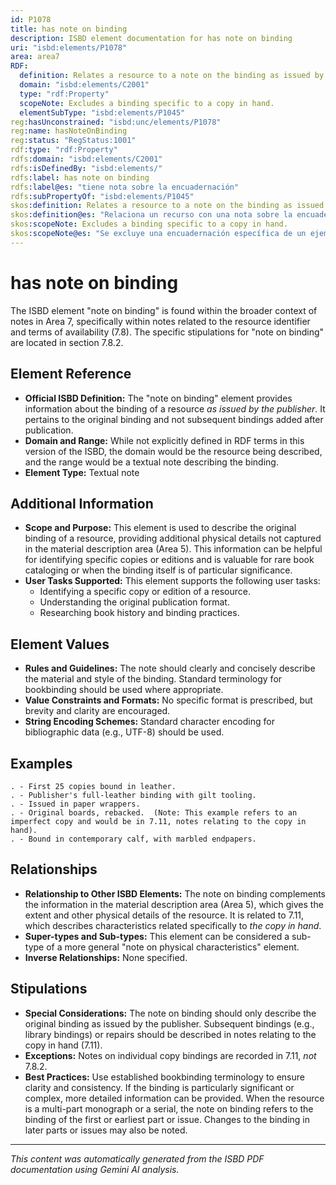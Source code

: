```yaml
---
id: P1078
title: has note on binding
description: ISBD element documentation for has note on binding
uri: "isbd:elements/P1078"
area: area7
RDF:
  definition: Relates a resource to a note on the binding as issued by the publisher.
  domain: "isbd:elements/C2001"
  type: "rdf:Property"
  scopeNote: Excludes a binding specific to a copy in hand.
  elementSubType: "isbd:elements/P1045"
reg:hasUnconstrained: "isbd:unc/elements/P1078"
reg:name: hasNoteOnBinding
reg:status: "RegStatus:1001"
rdf:type: "rdf:Property"
rdfs:domain: "isbd:elements/C2001"
rdfs:isDefinedBy: "isbd:elements/"
rdfs:label: has note on binding
rdfs:label@es: "tiene nota sobre la encuadernación"
rdfs:subPropertyOf: "isbd:elements/P1045"
skos:definition: Relates a resource to a note on the binding as issued by the publisher.
skos:definition@es: "Relaciona un recurso con una nota sobre la encuadernación como fue publicada por el editor."
skos:scopeNote: Excludes a binding specific to a copy in hand.
skos:scopeNote@es: "Se excluye una encuadernación específica de un ejemplar que se tiene en la mano."
---
```

# has note on binding

The ISBD element "note on binding" is found within the broader context of notes in Area 7, specifically within notes related to the resource identifier and terms of availability (7.8). The specific stipulations for "note on binding" are located in section 7.8.2.

## Element Reference

- **Official ISBD Definition:**  The "note on binding" element provides information about the binding of a resource *as issued by the publisher*.  It pertains to the original binding and not subsequent bindings added after publication.
- **Domain and Range:** While not explicitly defined in RDF terms in this version of the ISBD, the domain would be the resource being described, and the range would be a textual note describing the binding.
- **Element Type:** Textual note

## Additional Information

- **Scope and Purpose:** This element is used to describe the original binding of a resource, providing additional physical details not captured in the material description area (Area 5). This information can be helpful for identifying specific copies or editions and is valuable for rare book cataloging or when the binding itself is of particular significance.
- **User Tasks Supported:** This element supports the following user tasks:
    - Identifying a specific copy or edition of a resource.
    - Understanding the original publication format.
    - Researching book history and binding practices.

## Element Values

- **Rules and Guidelines:** The note should clearly and concisely describe the material and style of the binding. Standard terminology for bookbinding should be used where appropriate.
- **Value Constraints and Formats:** No specific format is prescribed, but brevity and clarity are encouraged.
- **String Encoding Schemes:**  Standard character encoding for bibliographic data (e.g., UTF-8) should be used.

## Examples

```
. - First 25 copies bound in leather.
. - Publisher's full-leather binding with gilt tooling.
. - Issued in paper wrappers.
. - Original boards, rebacked.  (Note: This example refers to an imperfect copy and would be in 7.11, notes relating to the copy in hand).
. - Bound in contemporary calf, with marbled endpapers.
```

## Relationships

- **Relationship to Other ISBD Elements:** The note on binding complements the information in the material description area (Area 5), which gives the extent and other physical details of the resource. It is related to 7.11, which describes characteristics related specifically to *the copy in hand*.
- **Super-types and Sub-types:** This element can be considered a sub-type of a more general "note on physical characteristics" element.
- **Inverse Relationships:**  None specified.

## Stipulations

- **Special Considerations:**  The note on binding should only describe the original binding as issued by the publisher.  Subsequent bindings (e.g., library bindings) or repairs should be described in notes relating to the copy in hand (7.11).
- **Exceptions:** Notes on individual copy bindings are recorded in 7.11, *not* 7.8.2.
- **Best Practices:** Use established bookbinding terminology to ensure clarity and consistency. If the binding is particularly significant or complex, more detailed information can be provided. When the resource is a multi-part monograph or a serial, the note on binding refers to the binding of the first or earliest part or issue. Changes to the binding in later parts or issues may also be noted.

---

*This content was automatically generated from the ISBD PDF documentation using Gemini AI analysis.*

